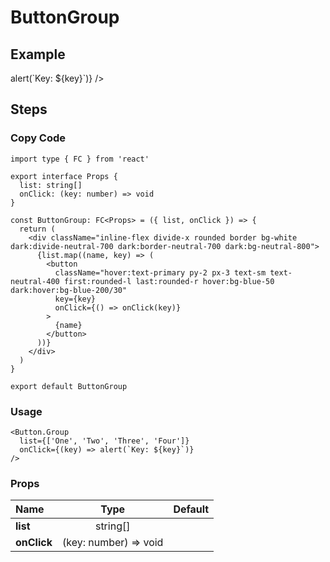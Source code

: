 
<BackTop />

# ButtonGroup

## Example

<div className="mt-4">
  <Button.Group
    list={['One', 'Two', 'Three', 'Four']}
    onClick={(key) => alert(`Key: ${key}`)}
  />
</div>

## Steps

<div className="steps">

### Copy Code

```tsx filename="components/Button/Group/index.tsx"
import type { FC } from 'react'

export interface Props {
  list: string[]
  onClick: (key: number) => void
}

const ButtonGroup: FC<Props> = ({ list, onClick }) => {
  return (
    <div className="inline-flex divide-x rounded border bg-white dark:divide-neutral-700 dark:border-neutral-700 dark:bg-neutral-800">
      {list.map((name, key) => (
        <button
          className="hover:text-primary py-2 px-3 text-sm text-neutral-400 first:rounded-l last:rounded-r hover:bg-blue-50 dark:hover:bg-blue-200/30"
          key={key}
          onClick={() => onClick(key)}
        >
          {name}
        </button>
      ))}
    </div>
  )
}

export default ButtonGroup
```

### Usage

```tsx
<Button.Group
  list={['One', 'Two', 'Three', 'Four']}
  onClick={(key) => alert(`Key: ${key}`)}
/>
```

</div>

### Props

| Name                    |         Type          | Default |
| :---------------------- | :-------------------: | :-----: |
| **list**<Required />    |       string[]        |         |
| **onClick**<Required /> | (key: number) => void |         |

<Comment />
